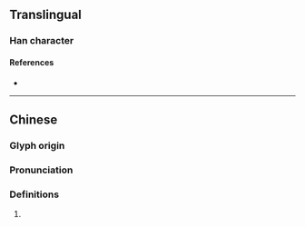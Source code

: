 {{character info}}
==Translingual==

===Han character===
{{Han char|rn=61|rad=心|as=06|sn=9|four=|canj=PMIG|ids=⿰忄至}}

====References====
* {{Han ref|kx=0384.050|dkj=10549|dj=0714.230|hdz=42295.020|uh=604E|ud=24654}}

----

==Chinese==
{{zh-forms}}

===Glyph origin===
{{Han etym}}

===Pronunciation===
{{zh-pron
|m=dié
|c=dit6
|h=
|mn=
|w=
|mc=y
|oc=
|ma=
|cat=
}}

===Definitions===
{{zh-hanzi}}

# {{rfdef|zh|sort=心06}}